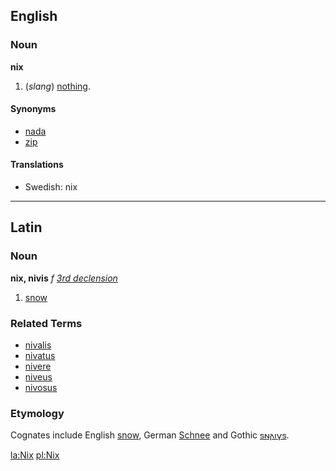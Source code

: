 ==English==

===Noun===
'''nix'''

#(''slang'') [[nothing]].

====Synonyms====
*[[nada]]
*[[zip]]

==== Translations ====
*Swedish: nix

----
==Latin==
===Noun===
'''nix, nivis''' ''f'' ''[[Wiktionary Appendix:Latin third declension|3rd declension]]''

#[[snow]]
===Related Terms===
*[[nivalis]]
*[[nivatus]]
*[[nivere]]
*[[niveus]]
*[[nivosus]]
===Etymology===
Cognates include English [[snow]], German [[Schnee]] and Gothic [[𐍃𐌽𐌰𐌹𐍅𐍃]].

[[la:Nix]]
[[pl:Nix]]